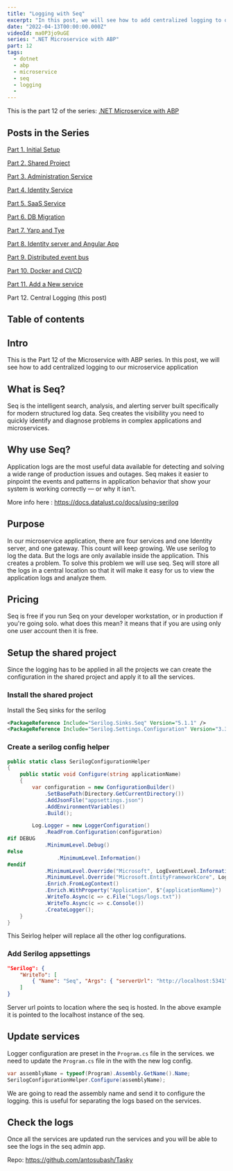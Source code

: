 ```yaml
---
title: "Logging with Seq"
excerpt: "In this post, we will see how to add centralized logging to our microservice application"
date: "2022-04-13T00:00:00.000Z"
videoId: ma0P3jo9uGE 
series: ".NET Microservice with ABP"
part: 12
tags:
  - dotnet
  - abp
  - microservice
  - seq
  - logging
  - 
---
```


This is the part 12 of the series: [.NET Microservice with ABP](/posts/abp-microservice-series)

## Posts in the Series

[Part 1. Initial Setup](/posts/netcore-microservice-with-abp-init-part-1)

[Part 2. Shared Project](/posts/netcore-microservice-with-abp-shared-project-part-2)

[Part 3. Administration Service](/posts/netcore-microservice-with-abp-administration-services-part-3)

[Part 4. Identity Service](/posts/netcore-microservice-with-abp-identity-services-part-4)

[Part 5. SaaS Service](/posts/netcore-microservice-with-abp-saas-services-part-5)

[Part 6. DB Migration](/posts/netcore-microservice-with-abp-db-migration-part-6)

[Part 7. Yarp and Tye](/posts/netcore-microservice-with-abp-yarp-and-tye-part-7)

[Part 8. Identity server and Angular App](/posts/netcore-microservice-with-abp-identity-server-and-angular-part-8)

[Part 9. Distributed event bus](/posts/netcore-microservice-with-abp-distributed-event-bus-part-9)

[Part 10. Docker and CI/CD](/posts/netcore-microservice-with-abp-docker-and-ci-cd-part-10)

[Part 11. Add a New service](/posts/netcore-microservice-with-abp-add-new-service-part-11)

Part 12. Central Logging (this post)

## Table of contents

## Intro

This is the Part 12 of the Microservice with ABP series. In this post, we will see how to add centralized logging to our microservice application

## What is Seq?

Seq is the intelligent search, analysis, and alerting server built specifically for modern structured log data. Seq creates the visibility you need to quickly identify and diagnose problems in complex applications and microservices.

## Why use Seq?

Application logs are the most useful data available for detecting and solving a wide range of production issues and outages. Seq makes it easier to pinpoint the events and patterns in application behavior that show your system is working correctly — or why it isn't.

More info here : https://docs.datalust.co/docs/using-serilog

## Purpose

In our microservice application, there are four services and one Identity server, and one gateway. This count will keep growing. We use serilog to log the data. But the logs are only available inside the application. This creates a problem. To solve this problem we will use seq. Seq will store all the logs in a central location so that it will make it easy for us to view the application logs and analyze them.

## Pricing

Seq is free if you run Seq on your developer workstation, or in production if you're going solo. what does this mean? it means that if you are using only one user account then it is free.

## Setup the shared project

Since the logging has to be applied in all the projects we can create the configuration in the shared project and apply it to all the services.

### Install the shared project

Install the Seq sinks for the serilog

```xml
<PackageReference Include="Serilog.Sinks.Seq" Version="5.1.1" />
<PackageReference Include="Serilog.Settings.Configuration" Version="3.3.0" />
```

### Create a serilog config helper

```cs
public static class SerilogConfigurationHelper
{
    public static void Configure(string applicationName)
    {
        var configuration = new ConfigurationBuilder()
            .SetBasePath(Directory.GetCurrentDirectory())
            .AddJsonFile("appsettings.json")
            .AddEnvironmentVariables()
            .Build();

        Log.Logger = new LoggerConfiguration()
            .ReadFrom.Configuration(configuration)
#if DEBUG
            .MinimumLevel.Debug()
#else
                .MinimumLevel.Information()
#endif
            .MinimumLevel.Override("Microsoft", LogEventLevel.Information)
            .MinimumLevel.Override("Microsoft.EntityFrameworkCore", LogEventLevel.Warning)
            .Enrich.FromLogContext()
            .Enrich.WithProperty("Application", $"{applicationName}")
            .WriteTo.Async(c => c.File("Logs/logs.txt"))
            .WriteTo.Async(c => c.Console())
            .CreateLogger();
    }
}
```

This Seirlog helper will replace all the other log configurations. 

### Add Serilog appsettings

```json
"Serilog": {
    "WriteTo": [
        { "Name": "Seq", "Args": { "serverUrl": "http://localhost:5341" } }
    ]
}
```

Server url points to location where the seq is hosted. In the above example it is pointed to the localhost instance of the seq.

## Update services

Logger configuration are preset in the `Program.cs` file in the services. we need to update the `Program.cs` file in the with the new log config.

```cs
var assemblyName = typeof(Program).Assembly.GetName().Name;
SerilogConfigurationHelper.Configure(assemblyName);
```

We are going to read the assembly name and send it to configure the logging. this is useful for separating the logs based on the services.

## Check the logs

Once all the services are updated run the services and you will be able to see the logs in the seq admin app.

Repo: https://github.com/antosubash/Tasky
